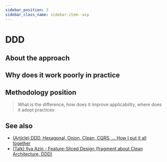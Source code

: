 ```yaml
---
sidebar_position: 3
sidebar_class_name: sidebar-item--wip
---
```



# DDD

<WIP ticket="1" />

## About the approach

## Why does it work poorly in practice

## Methodology position

> What is the difference, how does it improve applicability, where does it adopt practices

## See also

- [(Article) DDD, Hexagonal, Onion, Clean, CQRS, ... How I put it all together](https://herbertograca.com/2017/11/16/explicit-architecture-01-ddd-hexagonal-onion-clean-cqrs-how-i-put-it-all-together/)
- [(Talk) Ilya Azin - Feature-Sliced Design (fragment about Clean Architecture, DDD)](https://youtu.be/SnzPAr_FJ7w?t=528)